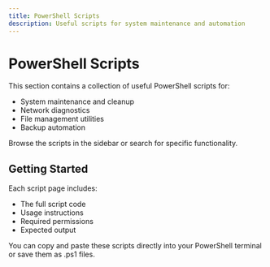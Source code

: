 ```yaml
---
title: PowerShell Scripts
description: Useful scripts for system maintenance and automation
---
```


# PowerShell Scripts

This section contains a collection of useful PowerShell scripts for:
- System maintenance and cleanup
- Network diagnostics
- File management utilities
- Backup automation

Browse the scripts in the sidebar or search for specific functionality.

## Getting Started

Each script page includes:
- The full script code
- Usage instructions
- Required permissions
- Expected output

You can copy and paste these scripts directly into your PowerShell terminal or save them as .ps1 files.